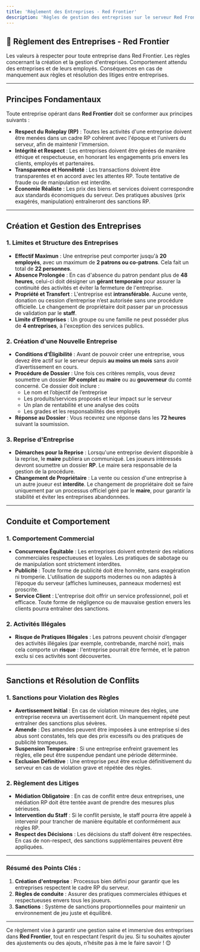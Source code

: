```yaml
---
title: 'Règlement des Entreprises - Red Frontier'
description: 'Règles de gestion des entreprises sur le serveur Red Frontier pour une expérience RP cohérente et immersive.'
---
```


## 📜 Règlement des Entreprises - Red Frontier

<CardGroup cols={2}>
  <Card title="Principes Fondamentaux" icon="book" href="#principes-fondamentaux">
    Les valeurs à respecter pour toute entreprise dans Red Frontier.
  </Card>

  <Card title="Création et Gestion" icon="user-shield" href="#creation-gestion">
    Les règles concernant la création et la gestion d'entreprises.
  </Card>

  <Card title="Conduite et Comportement" icon="gavel" href="#conduite-comportement">
    Comportement attendu des entreprises et de leurs employés.
  </Card>

  <Card title="Sanctions et Résolution de Conflits" icon="exclamation-circle" href="#sanctions-litiges">
    Conséquences en cas de manquement aux règles et résolution des litiges entre entreprises.
  </Card>
</CardGroup>

---

## <a id="principes-fondamentaux"></a>Principes Fondamentaux

Toute entreprise opérant dans **Red Frontier** doit se conformer aux principes suivants :

- **Respect du Roleplay (RP)** : Toutes les activités d'une entreprise doivent être menées dans un cadre RP cohérent avec l'époque et l'univers du serveur, afin de maintenir l'immersion.
- **Intégrité et Respect** : Les entreprises doivent être gérées de manière éthique et respectueuse, en honorant les engagements pris envers les clients, employés et partenaires.
- **Transparence et Honnêteté** : Les transactions doivent être transparentes et en accord avec les attentes RP. Toute tentative de fraude ou de manipulation est interdite.
- **Économie Réaliste** : Les prix des biens et services doivent correspondre aux standards économiques du serveur. Des pratiques abusives (prix exagérés, manipulation) entraîneront des sanctions RP.

---

## <a id="creation-gestion"></a>Création et Gestion des Entreprises

### 1. **Limites et Structure des Entreprises**
- **Effectif Maximun** : Une entreprise peut comporter jusqu'à **20 employés**, avec un maximum de **2 patrons ou co-patrons**. Cela fait un total de **22 personnes**.
- **Absence Prolongée** : En cas d'absence du patron pendant plus de **48 heures**, celui-ci doit désigner un **gérant temporaire** pour assurer la continuité des activités et éviter la fermeture de l'entreprise.
- **Propriété et Transfert** : L'entreprise est **intransférable**. Aucune vente, donation ou cession d’entreprise n’est autorisée sans une procédure officielle. Le changement de propriétaire doit passer par un processus de validation par le **staff**.
- **Limite d'Entreprises** : Un groupe ou une famille ne peut posséder plus de **4 entreprises**, à l'exception des services publics.

### 2. **Création d'une Nouvelle Entreprise**
- **Conditions d'Éligibilité** : Avant de pouvoir créer une entreprise, vous devez être actif sur le serveur depuis **au moins un mois** sans avoir d’avertissement en cours.
- **Procédure de Dossier** : Une fois ces critères remplis, vous devez soumettre un dossier **RP complet** au **maire** ou au **gouverneur** du comté concerné. Ce dossier doit inclure :
  - Le nom et l’objectif de l’entreprise
  - Les produits/services proposés et leur impact sur le serveur
  - Un plan de rentabilité et une analyse des coûts
  - Les grades et les responsabilités des employés
- **Réponse au Dossier** : Vous recevrez une réponse dans les **72 heures** suivant la soumission.

### 3. **Reprise d'Entreprise**
- **Démarches pour la Reprise** : Lorsqu'une entreprise devient disponible à la reprise, le **maire** publiera un communiqué. Les joueurs intéressés devront soumettre un dossier **RP**. Le maire sera responsable de la gestion de la procédure.
- **Changement de Propriétaire** : La vente ou cession d'une entreprise à un autre joueur est **interdite**. Le changement de propriétaire doit se faire uniquement par un processus officiel géré par le **maire**, pour garantir la stabilité et éviter les entreprises abandonnées.

---

## <a id="conduite-comportement"></a>Conduite et Comportement

### 1. **Comportement Commercial**
- **Concurrence Équitable** : Les entreprises doivent entretenir des relations commerciales respectueuses et loyales. Les pratiques de sabotage ou de manipulation sont strictement interdites.
- **Publicité** : Toute forme de publicité doit être honnête, sans exagération ni tromperie. L'utilisation de supports modernes ou non adaptés à l’époque du serveur (affiches lumineuses, panneaux modernes) est proscrite.
- **Service Client** : L'entreprise doit offrir un service professionnel, poli et efficace. Toute forme de négligence ou de mauvaise gestion envers les clients pourra entraîner des sanctions.

### 2. **Activités Illégales**
- **Risque de Pratiques Illégales** : Les patrons peuvent choisir d’engager des activités illégales (par exemple, contrebande, marché noir), mais cela comporte un **risque** : l'entreprise pourrait être fermée, et le patron exclu si ces activités sont découvertes.
  
---

## <a id="sanctions-litiges"></a>Sanctions et Résolution de Conflits

### 1. **Sanctions pour Violation des Règles**
- **Avertissement Initial** : En cas de violation mineure des règles, une entreprise recevra un avertissement écrit. Un manquement répété peut entraîner des sanctions plus sévères.
- **Amende** : Des amendes peuvent être imposées à une entreprise si des abus sont constatés, tels que des prix excessifs ou des pratiques de publicité trompeuses.
- **Suspension Temporaire** : Si une entreprise enfreint gravement les règles, elle peut être suspendue pendant une période déterminée.
- **Exclusion Définitive** : Une entreprise peut être exclue définitivement du serveur en cas de violation grave et répétée des règles.

### 2. **Règlement des Litiges**
- **Médiation Obligatoire** : En cas de conflit entre deux entreprises, une médiation RP doit être tentée avant de prendre des mesures plus sérieuses.
- **Intervention du Staff** : Si le conflit persiste, le staff pourra être appelé à intervenir pour trancher de manière équitable et conformément aux règles RP.
- **Respect des Décisions** : Les décisions du staff doivent être respectées. En cas de non-respect, des sanctions supplémentaires peuvent être appliquées.

---

### Résumé des Points Clés :
1. **Création d'entreprise** : Processus bien défini pour garantir que les entreprises respectent le cadre RP du serveur.
2. **Règles de conduite** : Assurer des pratiques commerciales éthiques et respectueuses envers tous les joueurs.
3. **Sanctions** : Système de sanctions proportionnelles pour maintenir un environnement de jeu juste et équilibré.

---

Ce règlement vise à garantir une gestion saine et immersive des entreprises dans **Red Frontier**, tout en respectant l’esprit du jeu. Si tu souhaites ajouter des ajustements ou des ajouts, n’hésite pas à me le faire savoir ! 😊
